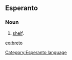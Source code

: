 ==Esperanto==
===Noun===
# [[shelf]].

[[eo:breto]]
[[Category:Esperanto language]]
{{Universala Vortaro}}